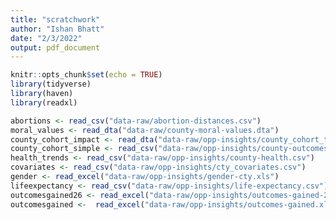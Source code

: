 ```yaml
---
title: "scratchwork"
author: "Ishan Bhatt"
date: "2/3/2022"
output: pdf_document
---
```


```r
knitr::opts_chunk$set(echo = TRUE)
library(tidyverse)
library(haven)
library(readxl)
```


```r

abortions <- read_csv("data-raw/abortion-distances.csv")
moral_values <- read_dta("data-raw/county-moral-values.dta")
county_cohort_impact <- read_dta("data-raw/opp-insights/county_cohort_trends.dta")
county_cohort_simple <- read_csv("data-raw/opp-insights/county-outcomes-simple.csv")
health_trends <- read_csv("data-raw/opp-insights/county-health.csv")
covariates <- read_csv("data-raw/opp-insights/cty_covariates.csv")
gender <- read_excel("data-raw/opp-insights/gender-cty.xls")
lifeexpectancy <- read_csv("data-raw/opp-insights/life-expectancy.csv")
outcomesgained26 <- read_excel("data-raw/opp-insights/outcomes-gained-26.xlsx")
outcomesgained <-  read_excel("data-raw/opp-insights/outcomes-gained.xlsx")

```




